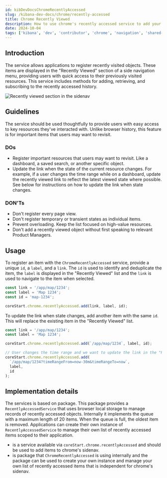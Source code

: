 ```yaml
---
id: kibDevDocsChromeRecentlyAccessed
slug: /kibana-dev-docs/chrome/recently-accessed
title: Chrome Recently Viewed
description: How to use chrome's recently accessed service to add your links to the recently viewed list in the side navigation.
date: 2024-10-04
tags: ['kibana', 'dev', 'contributor', 'chrome', 'navigation', 'shared-ux']
---
```


## Introduction

The <DocLink id="kibKbnCoreChromeBrowserPluginApi" section="def-public.ChromeRecentlyAccessed" text="ChromeRecentlyAccessed" /> service allows applications to register recently visited objects. These items are displayed in the "Recently Viewed" section of a side navigation menu, providing users with quick access to their previously visited resources. This service includes methods for adding, retrieving, and subscribing to the recently accessed history.

![Recently viewed section in the sidenav](./chrome_recently_accessed.png)

## Guidelines

The <DocLink id="kibKbnCoreChromeBrowserPluginApi" section="def-public.ChromeRecentlyAccessed" text="ChromeRecentlyAccessed" /> service should be used thoughtfully to provide users with easy access to key resources they've interacted with. Unlike browser history, this feature is for important items that users may want to revisit.

### DOs

- Register important resources that users may want to revisit. Like a dashboard, a saved search, or another specific object.
- Update the link when the state of the current resource changes. For example, if a user changes the time range while on a dashboard, update the recently viewed link to reflect the latest viewed state where possible. See below for instructions on how to update the link when state changes.

### DON'Ts

- Don't register every page view.
- Don't register temporary or transient states as individual items.
- Prevent overloading. Keep the list focused on high-value resources.
- Don't add a recently viewed object without first speaking to relevant Product Managers.

## Usage

To register an item with the `ChromeRecentlyAccessed` service, provide a unique `id`, a `label`, and a `link`. The `id` is used to identify and deduplicate the item, the `label` is displayed in the "Recently Viewed" list and the `link` is used to navigate to the item when selected.

```ts
const link = '/app/map/1234';
const label = 'Map 1234';
const id = 'map-1234';

coreStart.chrome.recentlyAccessed.add(link, label, id);
```

To update the link when state changes, add another item with the same `id`. This will replace the existing item in the "Recently Viewed" list.

```ts
const link = '/app/map/1234';
const label = 'Map 1234';

coreStart.chrome.recentlyAccessed.add(`/app/map/1234`, label, id);

// User changes the time range and we want to update the link in the "Recently Viewed" list
coreStart.chrome.recentlyAccessed.add(
  `/app/map/1234?timeRangeFrom=now-30m&timeRangeTo=now`,
  label,
  id
);
```

## Implementation details

The <DocLink id="kibKbnCoreChromeBrowserPluginApi" section="def-public.ChromeRecentlyAccessed" text="ChromeRecentlyAccessed" /> services is based on <DocLink id="kibKbnRecentlyAccessedPluginApi" text="@kbn/recently-accessed"/> package. This package provides a `RecentlyAccessedService` that uses browser local storage to manage records of recently accessed objects. Internally it implements the queue with a maximum length of 20 items. When the queue is full, the oldest item is removed.
Applications can create their own instance of `RecentlyAccessedService` to manage their own list of recently accessed items scoped to their application.

- <DocLink id="kibKbnCoreChromeBrowserPluginApi" section="def-public.ChromeRecentlyAccessed" text="ChromeRecentlyAccessed" /> is a service available via `coreStart.chrome.recentlyAccessed` and should be used to add items to chrome's sidenav.
- <DocLink id="kibKbnRecentlyAccessedPluginApi" text="@kbn/recently-accessed"/> is package that `ChromeRecentlyAccessed` is using internally and the package can be used to create your own instance and manage your own list of recently accessed items that is independent for chrome's sidenav.